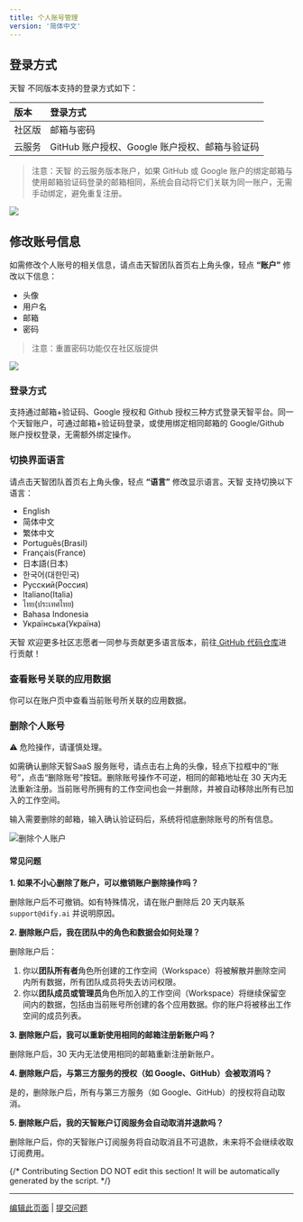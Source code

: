 ```yaml
---
title: 个人账号管理
version: '简体中文'
---
```


## 登录方式

天智 不同版本支持的登录方式如下：

| 版本 | 登录方式 |
| :--- | :--- |
| 社区版 | 邮箱与密码 |
| 云服务 | GitHub 账户授权、Google 账户授权、邮箱与验证码 |

> 注意：天智 的云服务版本账户，如果 GitHub 或 Google 账户的绑定邮箱与使用邮箱验证码登录的邮箱相同，系统会自动将它们关联为同一账户，无需手动绑定，避免重复注册。

![](https://assets-docs.dify.ai/dify-enterprise-mintlify/zh_CN/guides/management/36e3f4fb5fc15ae6949e2b2693ecc9e7.png)

## 修改账号信息

如需修改个人账号的相关信息，请点击天智团队首页右上角头像，轻点 **“账户”** 修改以下信息：

* 头像
* 用户名
* 邮箱
* 密码

> 注意：重置密码功能仅在社区版提供

![](https://assets-docs.dify.ai/dify-enterprise-mintlify/zh_CN/guides/management/700817f2c2e3ba0bfce873bb5c5316c9.png)

### 登录方式

支持通过邮箱+验证码、Google 授权和 Github 授权三种方式登录天智平台。同一个天智账户，可通过邮箱+验证码登录，或使用绑定相同邮箱的 Google/Github 账户授权登录，无需额外绑定操作。

### 切换界面语言

请点击天智团队首页右上角头像，轻点 **“语言”** 修改显示语言。天智 支持切换以下语言：

* English
* 简体中文
* 繁体中文
* Português(Brasil)
* Français(France)
* 日本語(日本)
* 한국어(대한민국)
* Русский(Россия)
* Italiano(Italia)
* ไทย(ประเทศไทย)
* Bahasa Indonesia
* Українська(Україна)

天智 欢迎更多社区志愿者一同参与贡献更多语言版本，前往[ GitHub 代码仓库](https://github.com/langgenius/dify/blob/main/CONTRIBUTING.md)进行贡献！

### 查看账号关联的应用数据

你可以在账户页中查看当前账号所关联的应用数据。

### 删除个人账号

⚠️ 危险操作，请谨慎处理。

如需确认删除天智SaaS 服务账号，请点击右上角的头像，轻点下拉框中的“账号”，点击“删除账号”按钮。删除账号操作不可逆，相同的邮箱地址在 30 天内无法重新注册。当前账号所拥有的工作空间也会一并删除，并被自动移除出所有已加入的工作空间。

输入需要删除的邮箱，输入确认验证码后，系统将彻底删除账号的所有信息。

![删除个人账户](https://assets-docs.dify.ai/2024/12/ded326f27886b5884969c220ead998d7.png)

#### 常见问题

**1. 如果不小心删除了账户，可以撤销账户删除操作吗？**

删除账户后不可撤销。如有特殊情况，请在账户删除后 20 天内联系 `support@dify.ai` 并说明原因。

**2. 删除账户后，我在团队中的角色和数据会如何处理？**

删除账户后：
  1. 你以**团队所有者**角色所创建的工作空间（Workspace）将被解散并删除空间内所有数据，所有团队成员将失去访问权限。
  2. 你以**团队成员或管理员**角色所加入的工作空间（Workspace）将继续保留空间内的数据，包括由当前账号所创建的各个应用数据。你的账户将被移出工作空间的成员列表。

**3. 删除账户后，我可以重新使用相同的邮箱注册新账户吗？**

删除账户后，30 天内无法使用相同的邮箱重新注册新账户。

**4. 删除账户后，与第三方服务的授权（如 Google、GitHub）会被取消吗？**

是的，删除账户后，所有与第三方服务（如 Google、GitHub）的授权将自动取消。

**5. 删除账户后，我的天智账户订阅服务会自动取消并退款吗？**

删除账户后，你的天智账户订阅服务将自动取消且不可退款，未来将不会继续收取订阅费用。

{/*
Contributing Section
DO NOT edit this section!
It will be automatically generated by the script.
*/}

---

[编辑此页面](https://github.com/langgenius/dify-docs/edit/main/zh-hans/guides/management/personal-account-management.mdx) | [提交问题](https://github.com/langgenius/dify-docs/issues/new?template=docs.yml)

